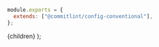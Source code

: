 
<CodeSurfer theme={github}>


```js title=".commitlintrc.js"
module.exports = {
  extends: ["@commitlint/config-conventional"],
};
```

</CodeSurfer>


  <Layout>{children}</Layout>
);
